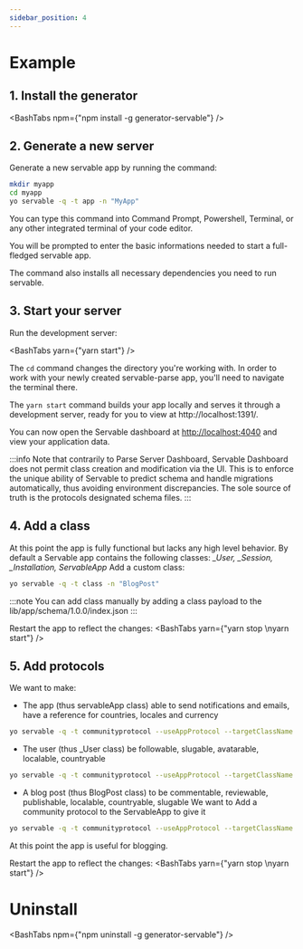 ```yaml
---
sidebar_position: 4
---
```



# Example

## 1. Install the generator

<BashTabs npm={"npm install -g generator-servable"} />

## 2. Generate a new server

Generate a new servable app by running the command:

```bash
mkdir myapp
cd myapp
yo servable -q -t app -n "MyApp"
```

You can type this command into Command Prompt, Powershell, Terminal, or any other integrated terminal of your code editor.

You will be prompted to enter the basic informations needed to start a full-fledged servable app.

The command also installs all necessary dependencies you need to run servable.

## 3. Start your server

Run the development server:

<BashTabs yarn={"yarn start"} />

The `cd` command changes the directory you're working with. In order to work with your newly created servable-parse app, you'll need to navigate the terminal there.

The `yarn start` command builds your app locally and serves it through a development server, ready for you to view at http://localhost:1391/.


You can now open the Servable dashboard at [http://localhost:4040](http://localhost:4040) and view your application data.

:::info
Note that contrarily to Parse Server Dashboard, Servable Dashboard does not permit class creation and modification via the UI. 
This is to enforce the unique ability of Servable to predict schema and handle migrations automatically, thus avoiding environment discrepancies.
The sole source of truth is the protocols designated schema files.
:::

## 4. Add a class

At this point the app is fully functional but lacks any high level behavior.
By default a Servable app contains the following classes: *_User, _Session, _Installation, ServableApp*
Add a custom class:

```bash
yo servable -q -t class -n "BlogPost"
```

:::note
You can add class manually by adding a class payload to the lib/app/schema/1.0.0/index.json
:::

Restart the app to reflect the changes:
<BashTabs yarn={"yarn stop \nyarn start"} />

## 5. Add protocols

We want to make:
- The app (thus servableApp class) able to send notifications and emails, have a reference for countries, locales and currency 
```bash
yo servable -q -t communityprotocol --useAppProtocol --targetClassName ServableApp --protocol notifiable
```

- The user (thus _User class) be followable, slugable, avatarable, localable, countryable
```bash
yo servable -q -t communityprotocol --useAppProtocol --targetClassName _User --protocol notifiable
```

- A blog post (thus BlogPost class) to be commentable, reviewable, publishable, localable, countryable, slugable
We want to Add a community protocol to the ServableApp to give it 
```bash
yo servable -q -t communityprotocol --useAppProtocol --targetClassName BlogPost --protocol notifiable
```
At this point the app is useful for blogging.

Restart the app to reflect the changes:
<BashTabs yarn={"yarn stop \nyarn start"} />


# Uninstall

<BashTabs npm={"npm uninstall -g generator-servable"} />